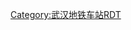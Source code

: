 {{Routemap|title=范湖站站线配置|title-color=white|title-bg=blue|collapse=yes|map=
utSTR!~MFADEg\utCONTg\\\\~~ ~~{{rmri|u}}{{武汉地铁路线标志|2}} 往{{站|天河机场}}
utCONTgq\utKRZto\utKRZto\BSe!~utSTRq\BSe!~utSTRq\BSe!~utSTRq\BSe!~utSTRq\utSTRq!~MFADEfq~~ ~~{{rmri|l}}{{武汉地铁路线标志|3}} 往{{站|沌阳大道}}
utSTRq!~MFADEgq\utKRZto\utKRZto\BL!~BSa!~utSTRq\BSa!~utSTRq\BSa!~utSTRq\BSa!~utSTRq\utCONTfq~~ ~~{{rmri|r}}{{武汉地铁路线标志|3}} 往{{站|宏图大道}}
BSl!~utSTR\BLq!~BSr!~utSTR\POINTERg@fq!~BLr\\\~~ ~~ ~~换乘通道
BSl!~utSTR\BSr!~utSTR\\\\
BSl!~utSTR\BSr!~utSTR\\\\
BSl!~utSTR\BSr!~utSTR\\\\
BSl!~utSTR\BSr!~utSTR\\\\
utCONTf\utSTR!~MFADEf\\\\~~ ~~{{rmri|d}}{{武汉地铁路线标志|2}} 往{{站|佛祖岭}}
}}<noinclude>
{{Main|范湖站}}
[[Category:武汉地铁车站RDT]]
<noinclude>